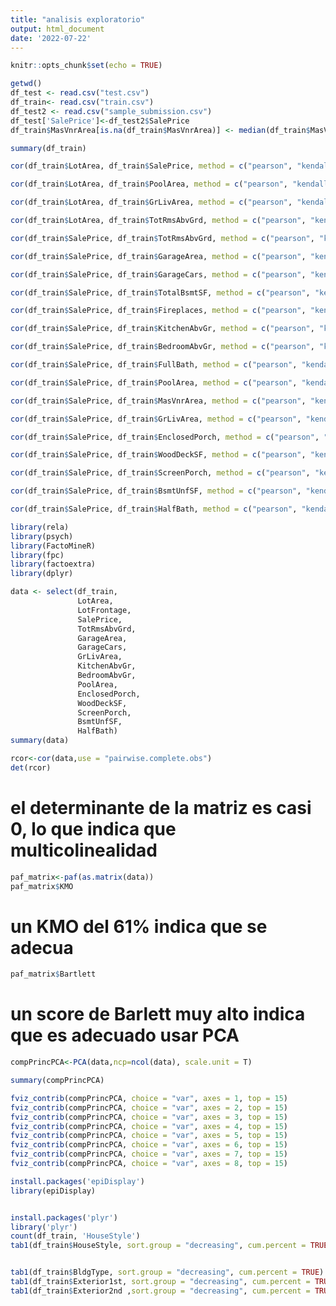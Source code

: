 ```yaml
---
title: "analisis exploratorio"
output: html_document
date: '2022-07-22'
---
```


```r
knitr::opts_chunk$set(echo = TRUE)
```



```r
getwd()
df_test <- read.csv("test.csv")
df_train<- read.csv("train.csv")
df_test2 <- read.csv("sample_submission.csv")
df_test['SalePrice']<-df_test2$SalePrice
df_train$MasVnrArea[is.na(df_train$MasVnrArea)] <- median(df_train$MasVnrArea, na.rm=TRUE)

```

```r
summary(df_train)
```

```r
cor(df_train$LotArea, df_train$SalePrice, method = c("pearson", "kendall", "spearman"))
```
```r
cor(df_train$LotArea, df_train$PoolArea, method = c("pearson", "kendall", "spearman"))
```
```r
cor(df_train$LotArea, df_train$GrLivArea, method = c("pearson", "kendall", "spearman"))
```
```r
cor(df_train$LotArea, df_train$TotRmsAbvGrd, method = c("pearson", "kendall", "spearman"))
```

```r
cor(df_train$SalePrice, df_train$TotRmsAbvGrd, method = c("pearson", "kendall", "spearman"))
```
```r
cor(df_train$SalePrice, df_train$GarageArea, method = c("pearson", "kendall", "spearman"))
```

```r
cor(df_train$SalePrice, df_train$GarageCars, method = c("pearson", "kendall", "spearman"))
```
```r
cor(df_train$SalePrice, df_train$TotalBsmtSF, method = c("pearson", "kendall", "spearman"))
```

```r
cor(df_train$SalePrice, df_train$Fireplaces, method = c("pearson", "kendall", "spearman"))
```
```r
cor(df_train$SalePrice, df_train$KitchenAbvGr, method = c("pearson", "kendall", "spearman"))
```

```r
cor(df_train$SalePrice, df_train$BedroomAbvGr, method = c("pearson", "kendall", "spearman"))
```


```r
cor(df_train$SalePrice, df_train$FullBath, method = c("pearson", "kendall", "spearman"))
```
```r
cor(df_train$SalePrice, df_train$PoolArea, method = c("pearson", "kendall", "spearman"))
```
```r
cor(df_train$SalePrice, df_train$MasVnrArea, method = c("pearson", "kendall", "spearman"))
```
```r
cor(df_train$SalePrice, df_train$GrLivArea, method = c("pearson", "kendall", "spearman"))
```
```r
cor(df_train$SalePrice, df_train$EnclosedPorch, method = c("pearson", "kendall", "spearman"))
```
```r
cor(df_train$SalePrice, df_train$WoodDeckSF, method = c("pearson", "kendall", "spearman"))
```
```r
cor(df_train$SalePrice, df_train$ScreenPorch, method = c("pearson", "kendall", "spearman"))
```

```r
cor(df_train$SalePrice, df_train$BsmtUnfSF, method = c("pearson", "kendall", "spearman"))
```
```r
cor(df_train$SalePrice, df_train$HalfBath, method = c("pearson", "kendall", "spearman"))
```
```r
library(rela)
library(psych)
library(FactoMineR)
library(fpc)
library(factoextra)
library(dplyr)  
```
```r
data <- select(df_train, 
               LotArea,
               LotFrontage,
               SalePrice,
               TotRmsAbvGrd,
               GarageArea,
               GarageCars,
               GrLivArea,
               KitchenAbvGr,
               BedroomAbvGr,
               PoolArea,
               EnclosedPorch,
               WoodDeckSF,
               ScreenPorch,
               BsmtUnfSF,
               HalfBath)
summary(data)
```
```r
rcor<-cor(data,use = "pairwise.complete.obs")
det(rcor)

```
# el determinante de la matriz es casi 0, lo que indica que multicolinealidad
```r
paf_matrix<-paf(as.matrix(data))
paf_matrix$KMO
```
# un KMO del 61% indica que se adecua
```r
paf_matrix$Bartlett
```
# un score de Barlett muy alto indica que es adecuado usar PCA
```r
compPrincPCA<-PCA(data,ncp=ncol(data), scale.unit = T)
```
```r
summary(compPrincPCA)
```

```r
fviz_contrib(compPrincPCA, choice = "var", axes = 1, top = 15)
fviz_contrib(compPrincPCA, choice = "var", axes = 2, top = 15)
fviz_contrib(compPrincPCA, choice = "var", axes = 3, top = 15)
fviz_contrib(compPrincPCA, choice = "var", axes = 4, top = 15)
fviz_contrib(compPrincPCA, choice = "var", axes = 5, top = 15)
fviz_contrib(compPrincPCA, choice = "var", axes = 6, top = 15)
fviz_contrib(compPrincPCA, choice = "var", axes = 7, top = 15)
fviz_contrib(compPrincPCA, choice = "var", axes = 8, top = 15)
```

```r
install.packages('epiDisplay')
library(epiDisplay)


install.packages('plyr')
library('plyr')
count(df_train, 'HouseStyle') 
tab1(df_train$HouseStyle, sort.group = "decreasing", cum.percent = TRUE)


tab1(df_train$BldgType, sort.group = "decreasing", cum.percent = TRUE)
tab1(df_train$Exterior1st, sort.group = "decreasing", cum.percent = TRUE)
tab1(df_train$Exterior2nd ,sort.group = "decreasing", cum.percent = TRUE)

```


